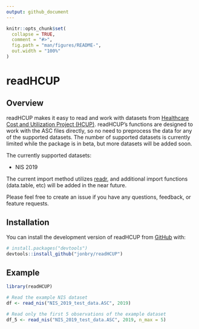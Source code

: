 ```yaml
---
output: github_document
---
```


<!-- README.md is generated from README.Rmd. Please edit that file -->

```r
knitr::opts_chunk$set(
  collapse = TRUE,
  comment = "#>",
  fig.path = "man/figures/README-",
  out.width = "100%"
)
```

# readHCUP

<!-- badges: start -->

<!-- badges: end -->

## Overview

readHCUP makes it easy to read and work with datasets from [Healthcare Cost and Utilization Project (HCUP)](https://hcup-us.ahrq.gov/). readHCUP's functions are designed to work with the ASC files directly, so no need to preprocess the data for any of the supported datasets. The number of supported datasets is currently limited while the package is in beta, but more datasets will be added soon.

The currently supported datasets:

-   NIS 2019

The current import method utilizes [readr](https://readr.tidyverse.org/), and additional import functions (data.table, etc) will be added in the near future.

Please feel free to create an issue if you have any questions, feedback, or feature requests.

## Installation

You can install the development version of readHCUP from [GitHub](https://github.com/) with:

``` r
# install.packages("devtools")
devtools::install_github("jonbry/readHCUP")
```

## Example

```r
library(readHCUP)

# Read the example NIS dataset
df <- read_nis("NIS_2019_test_data.ASC", 2019)

# Read only the first 5 observations of the example dataset
df_5 <- read_nis("NIS_2019_test_data.ASC", 2019, n_max = 5)
```
